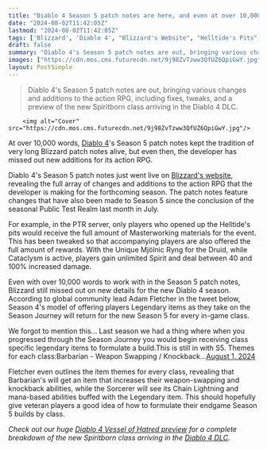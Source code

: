 ```yaml
---
title: "Diablo 4 Season 5 patch notes are here, and even at over 10,000 words, Blizzard still missed stuff out"
date: "2024-08-02T11:42:05Z"
lastmod: "2024-08-02T11:42:05Z"
tags: ['Blizzard', 'Diablo 4', "Blizzard's Website", "Helltide's Pits", 'Mjölnic Ryng', 'Druid', 'Cataclysm', 'Spirit', 'Spiritborn', 'Vessel of Hatred', 'Diablo 4 DLC', 'Diablo 4 Legendary Items', 'Diablo 4 Season Journey', 'Barbarian', 'Weapon Swapping', 'Knockback', 'Sorcerer', 'Chain Lightning', 'Legendary Item']
draft: false
summary: "Diablo 4's Season 5 patch notes are out, bringing various changes and additions to the action RPG, including fixes, tweaks, and a preview of the new Spiritborn class arriving in the Diablo 4 DLC."
images: ["https://cdn.mos.cms.futurecdn.net/9j98ZvTzww3QfUZ6QpiGwY.jpg"]
layout: PostSimple
---
```

> Diablo 4's Season 5 patch notes are out, bringing various changes and additions to the action RPG, including fixes, tweaks, and a preview of the new Spiritborn class arriving in the Diablo 4 DLC.


        <img alt="Cover" src="https://cdn.mos.cms.futurecdn.net/9j98ZvTzww3QfUZ6QpiGwY.jpg"/>
        
At over 10,000 words, [Diablo 4](https://www.gamesradar.com/diablo-4-guide/)'s Season 5 patch notes kept the tradition of very long Blizzard patch notes alive, but even then, the developer has missed out new additions for its action RPG.

Diablo 4's Season 5 patch notes just went live on [Blizzard's website](https://news.blizzard.com/en-us/diablo4/24123440/diablo-iv-1-5-0-patch-notes), revealing the full array of changes and additions to the action RPG that the developer is making for the forthcoming season. The patch notes feature changes that have also been made to Season 5 since the conclusion of the seasonal Public Test Realm last month in July.

For example, in the PTR server, only players who opened up the Helltide's pits would receive the full amount of Masterworking materials for the event. This has been tweaked so that accompanying players are also offered the full amount of rewards. With the Unique Mjölnic Ryng for the Druid, while Cataclysm is active, players gain unlimited Spirit and deal between 40 and 100% increased damage.

Even with over 10,000 words to work with in the Season 5 patch notes, Blizzard still missed out on new details for the new Diablo 4 season. According to global community lead Adam Fletcher in the tweet below, Season 4's model of offering players Legendary items as they take on the Season Journey will return for the new Season 5 for every in-game class.

We forgot to mention this... Last season we had a thing where when you progressed through the Season Journey you would begin receiving class specific legendary items to formulate a build.This is still in with S5. Themes for each class:Barbarian - Weapon Swapping / Knockback…[August 1, 2024](https://twitter.com/PezRadar/status/1819123028057542830)

Fletcher even outlines the item themes for every class, revealing that Barbarian's will get an item that increases their weapon-swapping and knockback abilities, while the Sorcerer will see its Chain Lightning and mana-based abilities buffed with the Legendary item. This should hopefully give veteran players a good idea of how to formulate their endgame Season 5 builds by class.

*Check out our huge *[<em>Diablo 4 Vessel of Hatred preview</em>](https://www.gamesradar.com/games/diablo/inside-diablo-4-vessel-of-hatred-and-the-series-first-new-mainline-class-in-10-years-maybe-i-can-mix-my-barbarian-and-rogue-together/)* for a complete breakdown of the new Spiritborn class arriving in the *[<em>Diablo 4 DLC</em>](https://www.gamesradar.com/diablo-4-dlc/)*.*
        